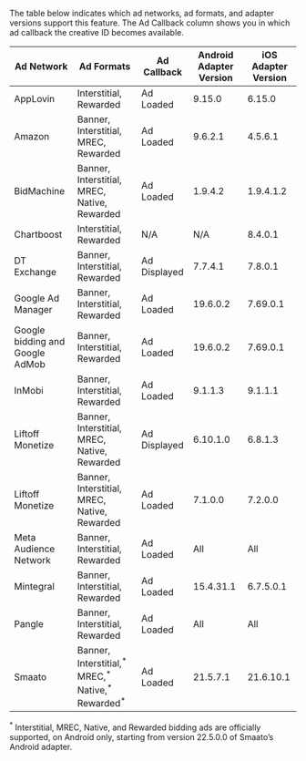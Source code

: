 The table below indicates which ad networks, ad formats, and adapter versions support this feature.
The Ad Callback column shows you in which ad callback the creative <Abbr>ID</Abbr> becomes available.

| Ad Network | Ad Formats | Ad Callback | <Glossary>Android</Glossary> Adapter Version | <Glossary>iOS</Glossary> Adapter Version | 
| ---------- | ---------- | ----------- | -------------------------------------------- | ---------------------------------------- |
| AppLovin | <Glossary>Interstitial</Glossary>, <Glossary>Rewarded</Glossary> | Ad Loaded | 9.15.0 | 6.15.0 | 
| Amazon | <Glossary>Banner</Glossary>, Interstitial, <Glossary>MREC</Glossary>, Rewarded | Ad Loaded | 9.6.2.1 | 4.5.6.1 | 
| BidMachine | Banner, Interstitial, MREC, <Glossary>Native</Glossary>, Rewarded | Ad Loaded | 1.9.4.2 | 1.9.4.1.2 | 
| Chartboost | Interstitial, Rewarded | N/A | N/A | 8.4.0.1 | 
| <Abbr>DT</Abbr> Exchange | Banner, Interstitial, Rewarded | Ad Displayed | 7.7.4.1 | 7.8.0.1 | 
| Google Ad Manager | Banner, Interstitial, Rewarded | Ad Loaded | 19.6.0.2 | 7.69.0.1 | 
| Google bidding and Google AdMob | Banner, Interstitial, Rewarded | Ad Loaded | 19.6.0.2 | 7.69.0.1 | 
| InMobi | Banner, Interstitial, Rewarded | Ad Loaded | 9.1.1.3 | 9.1.1.1 | 
| Liftoff Monetize | Banner, Interstitial, <Abbr>MREC</Abbr>, Native, Rewarded | Ad Displayed | 6.10.1.0 | 6.8.1.3 | 
| Liftoff Monetize | Banner, Interstitial, <Abbr>MREC</Abbr>, Native, Rewarded | Ad Loaded | 7.1.0.0 | 7.2.0.0 | 
| Meta Audience Network | Banner, Interstitial, Rewarded | Ad Loaded | All | All | 
| Mintegral | Banner, Interstitial, Rewarded | Ad Loaded | 15.4.31.1 | 6.7.5.0.1 | 
| Pangle | Banner, Interstitial, Rewarded | Ad Loaded | All | All | 
| Smaato | Banner, Interstitial,<sup>\*</sup> <Abbr>MREC</Abbr>,<sup>\*</sup> Native,<sup>\*</sup> Rewarded<sup>\*</sup> | Ad Loaded | 21.5.7.1 | 21.6.10.1 | 

<sup>*</sup> Interstitial, <Abbr>MREC</Abbr>, Native, and Rewarded bidding ads are officially supported, on Android only, starting from version 22.5.0.0 of Smaato’s Android adapter.
